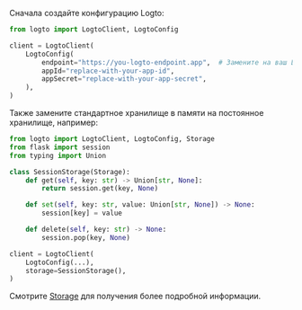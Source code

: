 
Сначала создайте конфигурацию Logto:

```python title="client.py"
from logto import LogtoClient, LogtoConfig

client = LogtoClient(
    LogtoConfig(
        endpoint="https://you-logto-endpoint.app",  # Замените на ваш Logto endpoint
        appId="replace-with-your-app-id",
        appSecret="replace-with-your-app-secret",
    ),
)
```

<GetAppSecret />

Также замените стандартное хранилище в памяти на постоянное хранилище, например:

```python title="client.py"
from logto import LogtoClient, LogtoConfig, Storage
from flask import session
from typing import Union

class SessionStorage(Storage):
    def get(self, key: str) -> Union[str, None]:
        return session.get(key, None)

    def set(self, key: str, value: Union[str, None]) -> None:
        session[key] = value

    def delete(self, key: str) -> None:
        session.pop(key, None)

client = LogtoClient(
    LogtoConfig(...),
    storage=SessionStorage(),
)
```

Смотрите [Storage](https://github.com/logto-io/python/blob/master/logto/Storage.py) для получения более подробной информации.
